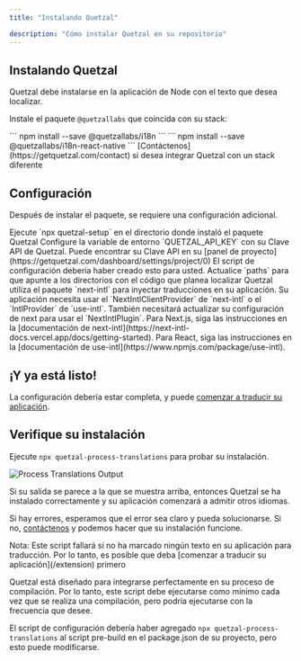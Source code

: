 ```yaml
---
title: "Instalando Quetzal"

description: "Cómo instalar Quetzal en su repositorio"
---
```


## Instalando Quetzal

Quetzal debe instalarse en la aplicación de Node con el texto que desea localizar.

Instale el paquete `@quetzallabs` que coincida con su stack:

<Tabs>
  <Tab title="Next.js">``` npm install --save @quetzallabs/i18n ```</Tab>
  <Tab title="React">
    ``` npm install --save @quetzallabs/i18n-react-native ```
  </Tab>
  <Tab title="Otro">
    [Contáctenos](https://getquetzal.com/contact) si desea integrar Quetzal con
    un stack diferente
  </Tab>
</Tabs>

## Configuración

Después de instalar el paquete, se requiere una configuración adicional.

<Steps>
  <Step title="Ejecutar el Script de Configuración">
    Ejecute `npx quetzal-setup` en el directorio donde instaló el paquete
    Quetzal
  </Step>
  <Step title="Configurar Clave API">
    Configure la variable de entorno `QUETZAL_API_KEY` con su Clave API de
    Quetzal. Puede encontrar su Clave API en su [panel de
    proyecto](https://getquetzal.com/dashboard/settings/project/0)
  </Step>
  <Step title="Actualizar quetzal.config.json">
    El script de configuración debería haber creado esto para usted. Actualice
    `paths` para que apunte a los directorios con el código que planea localizar
  </Step>
  <Step title="Configurar next-intl o use-intl">
    Quetzal utiliza el paquete `next-intl` para inyectar traducciones en su
    aplicación. Su aplicación necesita usar el `NextIntlClientProvider` de
    `next-intl` o el `IntlProvider` de `use-intl`. También necesitará actualizar
    su configuración de next para usar el `NextIntlPlugin`. Para Next.js, siga
    las instrucciones en la [documentación de
    next-intl](https://next-intl-docs.vercel.app/docs/getting-started). Para
    React, siga las instrucciones en la [documentación de
    use-intl](https://www.npmjs.com/package/use-intl).
  </Step>
</Steps>

## ¡Y ya está listo!

La configuración debería estar completa, y puede [comenzar a traducir su aplicación](/extension).

## Verifique su instalación

Ejecute `npx quetzal-process-translations` para probar su instalación.

![Process Translations Output](/images/process-output.png)

Si su salida se parece a la que se muestra arriba, entonces Quetzal se ha instalado correctamente y su aplicación comenzará a admitir otros idiomas.

Si hay errores, esperamos que el error sea claro y pueda solucionarse. Si no, [contáctenos](https://getquetzal.com/contact) y podemos hacer que su instalación funcione.

<Tip>
  Nota: Este script fallará si no ha marcado ningún texto en su aplicación para
  traducción. Por lo tanto, es posible que deba [comenzar a traducir su
  aplicación](/extension) primero
</Tip>

Quetzal está diseñado para integrarse perfectamente en su proceso de compilación. Por lo tanto, este script debe ejecutarse como mínimo cada vez que se realiza una compilación, pero podría ejecutarse con la frecuencia que desee.

El script de configuración debería haber agregado `npx quetzal-process-translations` al script pre-build en el package.json de su proyecto, pero esto puede modificarse.
